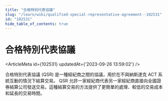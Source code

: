 ```yaml
---
title: "合格特別代表協議"
slug: "/learn/wiki/qualified-special-representative-agreement--102531"
id: "102531"
hide_table_of_contents: true
---
```



# 合格特別代表協議

<ArticleMeta id={102531} updatedAt={'2023-09-26 13:59:02'} />
<div className='border-solid border-b border-t-0 my-4 border-[var(--ifm-color-gray-300)]' />

合格特別代表協議 (QSR) 是一種經紀商之間的協議，用於在不與納斯達克 ACT 系統互動的情況下結算交易。 QSR 允許一家經紀商代表另一家經紀商直接向全國證券結算公司發送交易。這種結算交易的方法提供了更簡單的處理、較低的交易成本和延長的交易時間。
